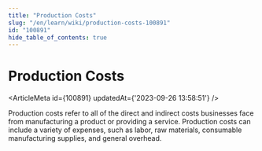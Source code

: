 ```yaml
---
title: "Production Costs"
slug: "/en/learn/wiki/production-costs-100891"
id: "100891"
hide_table_of_contents: true
---
```



# Production Costs

<ArticleMeta id={100891} updatedAt={'2023-09-26 13:58:51'} />
<div className='border-solid border-b border-t-0 my-4 border-[var(--ifm-color-gray-300)]' />

Production costs refer to all of the direct and indirect costs businesses face from manufacturing a product or providing a service. Production costs can include a variety of expenses, such as labor, raw materials, consumable manufacturing supplies, and general overhead.
